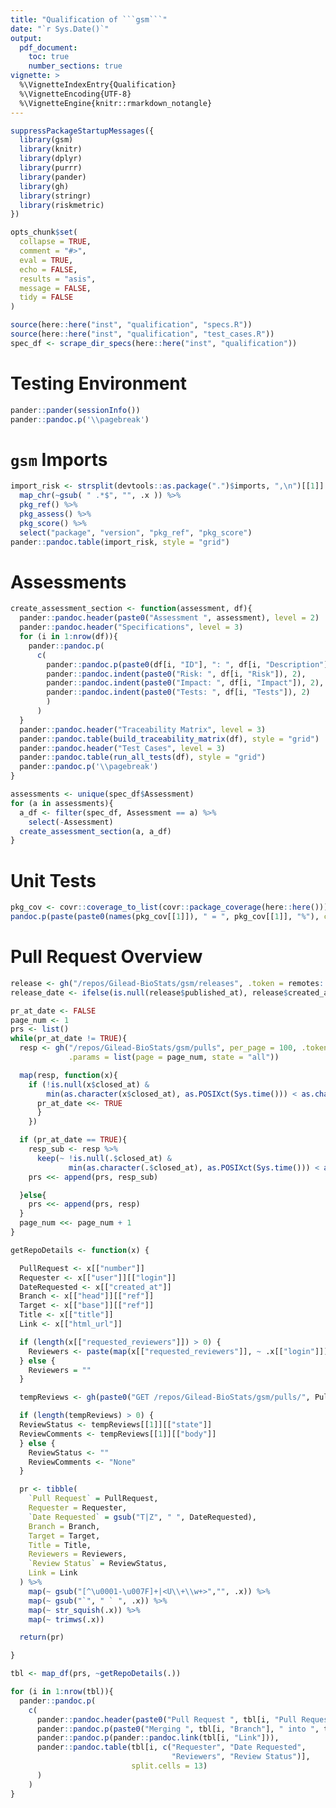 ```yaml
---
title: "Qualification of ```gsm```"
date: "`r Sys.Date()`"
output: 
  pdf_document:
    toc: true
    number_sections: true
vignette: >
  %\VignetteIndexEntry{Qualification}
  %\VignetteEncoding{UTF-8}
  %\VignetteEngine{knitr::rmarkdown_notangle}
---
```


```r
suppressPackageStartupMessages({
  library(gsm)
  library(knitr)
  library(dplyr)
  library(purrr)
  library(pander)
  library(gh)
  library(stringr)
  library(riskmetric)
})

opts_chunk$set(
  collapse = TRUE,
  comment = "#>",
  eval = TRUE,
  echo = FALSE,
  results = "asis",
  message = FALSE,
  tidy = FALSE
)

source(here::here("inst", "qualification", "specs.R"))
source(here::here("inst", "qualification", "test_cases.R"))
spec_df <- scrape_dir_specs(here::here("inst", "qualification"))
```

# Testing Environment

```r
pander::pander(sessionInfo())
pander::pandoc.p('\\pagebreak')
```

# ```gsm``` Imports

```r
import_risk <- strsplit(devtools::as.package(".")$imports, ",\n")[[1]] %>% 
  map_chr(~gsub( " .*$", "", .x )) %>% 
  pkg_ref() %>%
  pkg_assess() %>%
  pkg_score() %>% 
  select("package", "version", "pkg_ref", "pkg_score")
pander::pandoc.table(import_risk, style = "grid")
```


# Assessments

```r
create_assessment_section <- function(assessment, df){
  pander::pandoc.header(paste0("Assessment ", assessment), level = 2)
  pander::pandoc.header("Specifications", level = 3)
  for (i in 1:nrow(df)){
    pander::pandoc.p(
      c(
        pander::pandoc.p(paste0(df[i, "ID"], ": ", df[i, "Description"])),
        pander::pandoc.indent(paste0("Risk: ", df[i, "Risk"]), 2),
        pander::pandoc.indent(paste0("Impact: ", df[i, "Impact"]), 2),
        pander::pandoc.indent(paste0("Tests: ", df[i, "Tests"]), 2)
        )
      )
  }
  pander::pandoc.header("Traceability Matrix", level = 3)
  pander::pandoc.table(build_traceability_matrix(df), style = "grid")
  pander::pandoc.header("Test Cases", level = 3)
  pander::pandoc.table(run_all_tests(df), style = "grid")
  pander::pandoc.p('\\pagebreak')
}
```

```r
assessments <- unique(spec_df$Assessment)
for (a in assessments){
  a_df <- filter(spec_df, Assessment == a) %>%
    select(-Assessment)
  create_assessment_section(a, a_df)
}
```

# Unit Tests

```r
pkg_cov <- covr::coverage_to_list(covr::package_coverage(here::here()))
pandoc.p(paste(paste0(names(pkg_cov[[1]]), " = ", pkg_cov[[1]], "%"), collapse = "\n\n"))
```

# Pull Request Overview

```r
release <- gh("/repos/Gilead-BioStats/gsm/releases", .token = remotes:::github_pat())[[1]]
release_date <- ifelse(is.null(release$published_at), release$created_at, release$published_at)

pr_at_date <- FALSE
page_num <- 1
prs <- list()
while(pr_at_date != TRUE){
  resp <- gh("/repos/Gilead-BioStats/gsm/pulls", per_page = 100, .token = remotes:::github_pat(),
             .params = list(page = page_num, state = "all"))

  map(resp, function(x){
    if (!is.null(x$closed_at) &
        min(as.character(x$closed_at), as.POSIXct(Sys.time())) < as.character(release_date)){
      pr_at_date <<- TRUE
      }
    })

  if (pr_at_date == TRUE){
    resp_sub <- resp %>%
      keep(~ !is.null(.$closed_at) &
             min(as.character(.$closed_at), as.POSIXct(Sys.time())) < as.character(release_date))
    prs <<- append(prs, resp_sub)

  }else{
    prs <<- append(prs, resp)
  }
  page_num <<- page_num + 1
}

getRepoDetails <- function(x) {

  PullRequest <- x[["number"]]
  Requester <- x[["user"]][["login"]]
  DateRequested <- x[["created_at"]]
  Branch <- x[["head"]][["ref"]]
  Target <- x[["base"]][["ref"]]
  Title <- x[["title"]]
  Link <- x[["html_url"]]

  if (length(x[["requested_reviewers"]]) > 0) {
    Reviewers <- paste(map(x[["requested_reviewers"]], ~ .x[["login"]]), collapse = "\n\n")
  } else {
    Reviewers = ""
  }

  tempReviews <- gh(paste0("GET /repos/Gilead-BioStats/gsm/pulls/", PullRequest, "/reviews"))

  if (length(tempReviews) > 0) {
  ReviewStatus <- tempReviews[[1]][["state"]]
  ReviewComments <- tempReviews[[1]][["body"]]
  } else {
    ReviewStatus <- ""
    ReviewComments <- "None"
  }

  pr <- tibble(
    `Pull Request` = PullRequest,
    Requester = Requester,
    `Date Requested` = gsub("T|Z", " ", DateRequested),
    Branch = Branch,
    Target = Target,
    Title = Title,
    Reviewers = Reviewers,
    `Review Status` = ReviewStatus,
    Link = Link
  ) %>%
    map(~ gsub("[^\u0001-\u007F]+|<U\\+\\w+>","", .x)) %>%
    map(~ gsub("`", " ` ", .x)) %>%
    map(~ str_squish(.x)) %>%
    map(~ trimws(.x))

  return(pr)

}

tbl <- map_df(prs, ~getRepoDetails(.))

for (i in 1:nrow(tbl)){
  pander::pandoc.p(
    c(
      pander::pandoc.header(paste0("Pull Request ", tbl[i, "Pull Request"], ": ", tbl[i, "Title"]), level = 3),
      pander::pandoc.p(paste0("Merging ", tbl[i, "Branch"], " into ", tbl[i, "Target"], "\n")),
      pander::pandoc.p(pander::pandoc.link(tbl[i, "Link"])),
      pander::pandoc.table(tbl[i, c("Requester", "Date Requested",
                                    "Reviewers", "Review Status")],
                           split.cells = 13)
      )
    )
}
```

